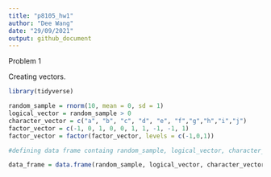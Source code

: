 ```yaml
---
title: "p8105_hw1"
author: "Dee Wang"
date: "29/09/2021"
output: github_document
---
```


Problem 1

Creating vectors. 

```r
library(tidyverse)

random_sample = rnorm(10, mean = 0, sd = 1)
logical_vector = random_sample > 0
character_vector = c("a", "b", "c", "d", "e", "f","g","h","i","j")
factor_vector = c(-1, 0, 1, 0, 0, 1, 1, -1, -1, 1)
factor_vector = factor(factor_vector, levels = c(-1,0,1))

#defining data frame containg random_sample, logical_vector, character_vector, factor_vector

data_frame = data.frame(random_sample, logical_vector, character_vector, factor_vector)
```



